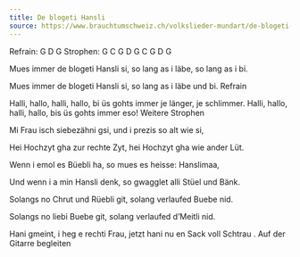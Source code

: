 ```yaml
---
title: De blogeti Hansli
source: https://www.brauchtumschweiz.ch/volkslieder-mundart/de-blogeti-hansli
---
```


Refrain: G D G
Strophen: G C G D G C G D G

Mues immer de blogeti Hansli si,
so lang as i läbe, so lang as i bi.

Mues immer de blogeti Hansli si,
so lang as i läbe und bi.
Refrain

:::{.chorus}
Halli, hallo, halli, hallo,
bi üs gohts immer je länger, je schlimmer.
Halli, hallo, halli, hallo,
bis üs gohts immer eso!
Weitere Strophen
:::

Mi Frau isch siebezähni gsi,
und i prezis so alt wie si,

Hei Hochzyt gha zur rechte Zyt,
hei Hochzyt gha wie ander Lüt.

Wenn i emol es Büebli ha,
so mues es heisse: Hanslimaa,

Und wenn i a min Hansli denk,
so gwagglet alli Stüel und Bänk.

Solangs no Chrut und Rüebli git,
solang verlaufed Buebe nid.

Solangs no liebi Buebe git,
solang verlaufed d'Meitli nid.

Hani gmeint, i heg e rechti Frau,
jetzt hani nu en Sack voll Schtrau .
Auf der Gitarre begleiten



